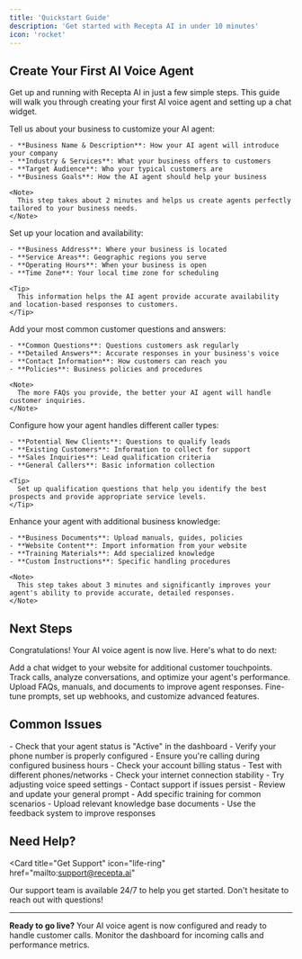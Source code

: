```yaml
---
title: 'Quickstart Guide'
description: 'Get started with Recepta AI in under 10 minutes'
icon: 'rocket'
---
```


## Create Your First AI Voice Agent

Get up and running with Recepta AI in just a few simple steps. This guide will walk you through creating your first AI voice agent and setting up a chat widget.

<Steps>
  <Step title="Describe your business">
    Tell us about your business to customize your AI agent:

    - **Business Name & Description**: How your AI agent will introduce your company
    - **Industry & Services**: What your business offers to customers
    - **Target Audience**: Who your typical customers are
    - **Business Goals**: How the AI agent should help your business

    <Note>
      This step takes about 2 minutes and helps us create agents perfectly tailored to your business needs.
    </Note>
  </Step>

  <Step title="Business location and operating hours">
    Set up your location and availability:

    - **Business Address**: Where your business is located
    - **Service Areas**: Geographic regions you serve
    - **Operating Hours**: When your business is open
    - **Time Zone**: Your local time zone for scheduling

    <Tip>
      This information helps the AI agent provide accurate availability and location-based responses to customers.
    </Tip>
  </Step>

  <Step title="Your frequently asked questions">
    Add your most common customer questions and answers:

    - **Common Questions**: Questions customers ask regularly
    - **Detailed Answers**: Accurate responses in your business's voice
    - **Contact Information**: How customers can reach you
    - **Policies**: Business policies and procedures

    <Note>
      The more FAQs you provide, the better your AI agent will handle customer inquiries.
    </Note>
  </Step>

  <Step title="Qualify new clients and customers">
    Configure how your agent handles different caller types:

    - **Potential New Clients**: Questions to qualify leads
    - **Existing Customers**: Information to collect for support
    - **Sales Inquiries**: Lead qualification criteria
    - **General Callers**: Basic information collection

    <Tip>
      Set up qualification questions that help you identify the best prospects and provide appropriate service levels.
    </Tip>
  </Step>

  <Step title="Upload knowledge base">
    Enhance your agent with additional business knowledge:

    - **Business Documents**: Upload manuals, guides, policies
    - **Website Content**: Import information from your website
    - **Training Materials**: Add specialized knowledge
    - **Custom Instructions**: Specific handling procedures

    <Note>
      This step takes about 3 minutes and significantly improves your agent's ability to provide accurate, detailed responses.
    </Note>
  </Step>
</Steps>

## Next Steps

Congratulations! Your AI voice agent is now live. Here's what to do next:

<CardGroup cols={2}>
  <Card
    title="Set Up Chat Widget"
    icon="message-circle"
    href="/chat-widget/setup"
  >
    Add a chat widget to your website for additional customer touchpoints.
  </Card>
  <Card
    title="Monitor Performance"
    icon="chart-line"
    href="/features/analytics"
  >
    Track calls, analyze conversations, and optimize your agent's performance.
  </Card>
  <Card
    title="Add Knowledge Base"
    icon="book-open"
    href="/features/knowledge-base"
  >
    Upload FAQs, manuals, and documents to improve agent responses.
  </Card>
  <Card
    title="Advanced Configuration"
    icon="settings"
    href="/agents/configuration"
  >
    Fine-tune prompts, set up webhooks, and customize advanced features.
  </Card>
</CardGroup>

## Common Issues

<AccordionGroup>
  <Accordion title="My agent isn't answering calls">
    - Check that your agent status is "Active" in the dashboard
    - Verify your phone number is properly configured
    - Ensure you're calling during configured business hours
    - Check your account billing status
  </Accordion>
  
  <Accordion title="Voice quality issues">
    - Test with different phones/networks
    - Check your internet connection stability
    - Try adjusting voice speed settings
    - Contact support if issues persist
  </Accordion>
  
  <Accordion title="Agent gives wrong information">
    - Review and update your general prompt
    - Add specific training for common scenarios
    - Upload relevant knowledge base documents
    - Use the feedback system to improve responses
  </Accordion>
</AccordionGroup>

## Need Help?

<Card
  title="Get Support"
  icon="life-ring"
  href="mailto:support@recepta.ai"
>
  Our support team is available 24/7 to help you get started. Don't hesitate to reach out with questions!
</Card>

---

**Ready to go live?** Your AI voice agent is now configured and ready to handle customer calls. Monitor the dashboard for incoming calls and performance metrics.

